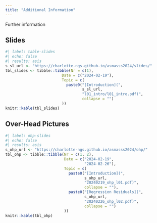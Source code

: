 ```yaml
---
title: "Additional Information"
---
```


Further information 

## Slides

```r
#| label: table-slides
#| echo: false
#| results: asis
s_sl_url <- "https://charlotte-ngs.github.io/asmasss2024/slides/"
tbl_slides <- tibble::tibble(Nr = c(1),
                         Date = c("2024-02-19"),
                         Topic = c(
                           paste0("[Introduction](", 
                                  s_sl_url, 
                                  "l01_intro/l01_intro.pdf)", 
                                  collapse = "")
                         ))
knitr::kable(tbl_slides)
```


## Over-Head Pictures

```r
#| label: ohp-slides
#| echo: false
#| results: asis
s_ohp_url <- "https://charlotte-ngs.github.io/asmasss2024/ohp/"
tbl_ohp <- tibble::tibble(Nr = c(1, 2),
                          Date = c("2024-02-19",
                                   "2024-02-26"),
                          Topic = c(
                            paste0("[Introduction](",
                                   s_ohp_url,
                                   "20240219_ohp_l01.pdf)",
                                   collapse = ""),
                            paste0("[Regression Residuals](",
                                   s_ohp_url, 
                                   "20240226_ohp_l02.pdf)",
                                   collapse = "")
                          ))
knitr::kable(tbl_ohp)
```


